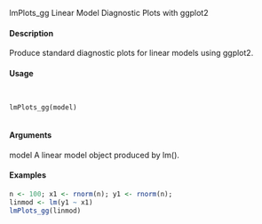 lmPlots_gg Linear Model Diagnostic Plots with ggplot2

#### Description

Produce standard diagnostic plots for linear models using ggplot2.

#### Usage
<pre><code>

lmPlots_gg(model)

</code></pre>
#### Arguments 

model A linear model object produced by lm().

#### Examples
```r
n <- 100; x1 <- rnorm(n); y1 <- rnorm(n);
linmod <- lm(y1 ~ x1)
lmPlots_gg(linmod)
```
